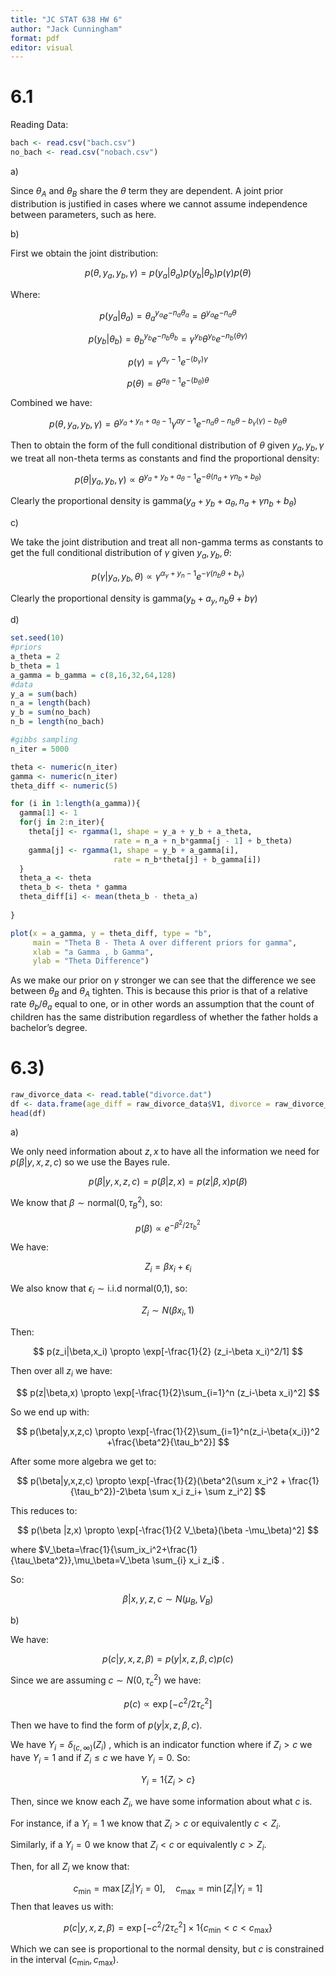 ```yaml
---
title: "JC STAT 638 HW 6"
author: "Jack Cunningham"
format: pdf
editor: visual
---
```


# 6.1

Reading Data:

```r
bach <- read.csv("bach.csv")
no_bach <- read.csv("nobach.csv")
```

a\)

Since $\theta_A$ and $\theta_B$ share the $\theta$ term they are dependent. A joint prior distribution is justified in cases where we cannot assume independence between parameters, such as here.

b\)

First we obtain the joint distribution:

$$
p(\theta,y_{a},y_{b},\gamma)=p(y_a|\theta_a)p(y_{b}|\theta_b)p(\gamma)p(\theta)
$$

Where:

$$
p(y_a|\theta_a)=\theta_a^{y_a}e^{-n_a \theta_a}=\theta^{y_a}e^{-n_a\theta}
$$

$$
p(y_b|\theta_b)=\theta_b^{y_b}e^{-n_b\theta_b}=\gamma^{y_b}\theta^{y_b}e^{-n_b(\theta \gamma)}
$$

$$
p(\gamma)=\gamma^{a_{\gamma}-1}e^{-(b_\gamma) \gamma}
$$

$$
p(\theta)=\theta^{a_{\theta}-1}e^{-(b_{\theta})\theta}
$$

Combined we have:

$$
p(\theta,y_{a},y_b,\gamma)=\theta^{y_a+y_n+a_{\theta}-1}\gamma^{ay-1}e^{-n_a\theta-n_b\theta-b_{\gamma}(\gamma)-b_{\theta}\theta}
$$

Then to obtain the form of the full conditional distribution of $\theta$ given $y_a,y_b,\gamma$ we treat all non-theta terms as constants and find the proportional density:

$$
p(\theta|y_a,y_b,\gamma) \propto \theta^{y_a+y_b+a_{\theta}-1} e^{-\theta(n_a+\gamma n_b+b_\theta)}
$$

Clearly the proportional density is $\text{gamma}(y_a+y_b+a_\theta,n_a+\gamma n_b+b_{\theta})$

c\)

We take the joint distribution and treat all non-gamma terms as constants to get the full conditional distribution of $\gamma$ given $y_a,y_b,\theta$:

$$
p(\gamma|y_a,y_b,\theta) \propto \gamma^{\alpha_{\gamma}+y_n-1}e^{-\gamma(n_b \theta+b_{\gamma})}
$$

Clearly the proportional density is $\text{gamma}(y_b+a_{y},n_b \theta+b \gamma)$

d\)

```r
set.seed(10)
#priors
a_theta = 2
b_theta = 1
a_gamma = b_gamma = c(8,16,32,64,128)
#data
y_a = sum(bach)
n_a = length(bach)
y_b = sum(no_bach)
n_b = length(no_bach)

#gibbs sampling
n_iter = 5000

theta <- numeric(n_iter)
gamma <- numeric(n_iter)
theta_diff <- numeric(5)

for (i in 1:length(a_gamma)){
  gamma[1] <- 1
  for(j in 2:n_iter){
    theta[j] <- rgamma(1, shape = y_a + y_b + a_theta, 
                       rate = n_a + n_b*gamma[j - 1] + b_theta)
    gamma[j] <- rgamma(1, shape = y_b + a_gamma[i],
                       rate = n_b*theta[j] + b_gamma[i])
  }
  theta_a <- theta
  theta_b <- theta * gamma
  theta_diff[i] <- mean(theta_b - theta_a)
    
}

```

```r
plot(x = a_gamma, y = theta_diff, type = "b",
     main = "Theta B - Theta A over different priors for gamma",
     xlab = "a Gamma , b Gamma",
     ylab = "Theta Difference")
```

As we make our prior on $\gamma$ stronger we can see that the difference we see between $\theta_B$ and $\theta_A$ tighten. This is because this prior is that of a relative rate $\theta_b/\theta_a$ equal to one, or in other words an assumption that the count of children has the same distribution regardless of whether the father holds a bachelor's degree.

# 6.3)

```r
raw_divorce_data <- read.table("divorce.dat")
df <- data.frame(age_diff = raw_divorce_data$V1, divorce = raw_divorce_data$V2)
head(df)
```

a\)

We only need information about $z,x$ to have all the information we need for $p(\beta|y,x,z,c)$ so we use the Bayes rule.

$$p(\beta|y,x,z,c)=p(\beta|z,x)=p(z|\beta,x)p(\beta)$$

We know that $\beta \sim \text{normal}(0,\tau^2_{B})$, so:

$$
p(\beta)\propto e^{-\beta^2/2\tau_b^2}
$$

We have:

$$
Z_i=\beta x_i+\epsilon_i
$$

We also know that $\epsilon_i \sim \text{i.i.d normal(0,1)}$, so:

$$
Z_i \sim N(\beta x_i,1)
$$

Then:

$$
p(z_i|\beta,x_i) \propto \exp[-\frac{1}{2} (z_i-\beta x_i)^2/1]
$$

Then over all $z_i$ we have:

$$
p(z|\beta,x) \propto \exp[-\frac{1}{2}\sum_{i=1}^n (z_i-\beta x_i)^2]
$$

So we end up with:

$$
p(\beta|y,x,z,c) \propto \exp[-\frac{1}{2}\sum_{i=1}^n(z_i-\beta{x_i})^2 +\frac{\beta^2}{\tau_b^2}]
$$

After some more algebra we get to:

$$
p(\beta|y,x,z,c) \propto \exp[-\frac{1}{2}(\beta^2(\sum x_i^2 + \frac{1}{\tau_b^2})-2\beta \sum x_i z_i+ \sum z_i^2]
$$

This reduces to:

$$
p(\beta |z,x) \propto \exp[-\frac{1}{2 V_\beta}(\beta -\mu_\beta)^2]
$$

where $V_\beta=\frac{1}{\sum_ix_i^2+\frac{1}{\tau_\beta^2}},\mu_\beta=V_\beta \sum_{i} x_i z_i$ .

So:

$$
\beta|x,y,z,c \sim N(\mu_B, V_B)
$$

b\)

We have:

$$
p(c|y,x,z,\beta)=p(y|x,z,\beta ,c)p(c)
$$

Since we are assuming $c \sim N(0,\tau_c^2)$ we have:

$$
p(c) \propto \exp[-c^2/2\tau_c^2]
$$

Then we have to find the form of $p(y|x,z,\beta,c)$.

We have $Y_i=\delta_{(c,\infty)}(Z_i)$ , which is an indicator function where if $Z_i>c$ we have $Y_i=1$ and if $Z_i \leq c$ we have $Y_i=0$. So:

$$
Y_i=1 \{Z_i > c\}
$$

Then, since we know each $Z_i$, we have some information about what $c$ is.

For instance, if a $Y_i=1$ we know that $Z_i > c$ or equivalently $c < Z_i$.

Similarly, if a $Y_i=0$ we know that $Z_i<c$ or equivalently $c>Z_i$.

Then, for all $Z_i$ we know that:

$$
c_{\min}= \max[Z_i|Y_i=0], \quad c_{\max}=\min [Z_i|Y_i =1]
$$ Then that leaves us with:

$$
p(c|y,x,z,\beta)=\exp[-c^2/2\tau^2_c] \times1\{c_{\min} <c<c_{\max}\}
$$

Which we can see is proportional to the normal density, but $c$ is constrained in the interval $(c_{\min},c_{\max})$.
